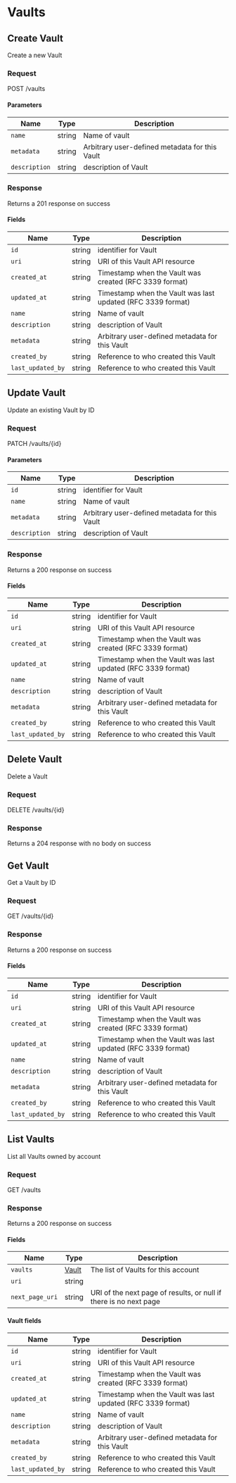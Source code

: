 
# Vaults

## Create Vault

Create a new Vault

### Request

POST /vaults

<VaultsCreateRequest />

#### Parameters

| Name          | Type   | Description                                    |
| ------------- | ------ | ---------------------------------------------- |
| `name`        | string | Name of vault                                  |
| `metadata`    | string | Arbitrary user-defined metadata for this Vault |
| `description` | string | description of Vault                           |

### Response

Returns a 201 response on success

<VaultsCreateResponse />

#### Fields

| Name              | Type   | Description                                                 |
| ----------------- | ------ | ----------------------------------------------------------- |
| `id`              | string | identifier for Vault                                        |
| `uri`             | string | URI of this Vault API resource                              |
| `created_at`      | string | Timestamp when the Vault was created (RFC 3339 format)      |
| `updated_at`      | string | Timestamp when the Vault was last updated (RFC 3339 format) |
| `name`            | string | Name of vault                                               |
| `description`     | string | description of Vault                                        |
| `metadata`        | string | Arbitrary user-defined metadata for this Vault              |
| `created_by`      | string | Reference to who created this Vault                         |
| `last_updated_by` | string | Reference to who created this Vault                         |

## Update Vault

Update an existing Vault by ID

### Request

PATCH /vaults/\{id\}

<VaultsUpdateRequest />

#### Parameters

| Name          | Type   | Description                                    |
| ------------- | ------ | ---------------------------------------------- |
| `id`          | string | identifier for Vault                           |
| `name`        | string | Name of vault                                  |
| `metadata`    | string | Arbitrary user-defined metadata for this Vault |
| `description` | string | description of Vault                           |

### Response

Returns a 200 response on success

<VaultsUpdateResponse />

#### Fields

| Name              | Type   | Description                                                 |
| ----------------- | ------ | ----------------------------------------------------------- |
| `id`              | string | identifier for Vault                                        |
| `uri`             | string | URI of this Vault API resource                              |
| `created_at`      | string | Timestamp when the Vault was created (RFC 3339 format)      |
| `updated_at`      | string | Timestamp when the Vault was last updated (RFC 3339 format) |
| `name`            | string | Name of vault                                               |
| `description`     | string | description of Vault                                        |
| `metadata`        | string | Arbitrary user-defined metadata for this Vault              |
| `created_by`      | string | Reference to who created this Vault                         |
| `last_updated_by` | string | Reference to who created this Vault                         |

## Delete Vault

Delete a Vault

### Request

DELETE /vaults/\{id\}

<VaultsDeleteRequest />

### Response

Returns a 204 response with no body on success

## Get Vault

Get a Vault by ID

### Request

GET /vaults/\{id\}

<VaultsGetRequest />

### Response

Returns a 200 response on success

<VaultsGetResponse />

#### Fields

| Name              | Type   | Description                                                 |
| ----------------- | ------ | ----------------------------------------------------------- |
| `id`              | string | identifier for Vault                                        |
| `uri`             | string | URI of this Vault API resource                              |
| `created_at`      | string | Timestamp when the Vault was created (RFC 3339 format)      |
| `updated_at`      | string | Timestamp when the Vault was last updated (RFC 3339 format) |
| `name`            | string | Name of vault                                               |
| `description`     | string | description of Vault                                        |
| `metadata`        | string | Arbitrary user-defined metadata for this Vault              |
| `created_by`      | string | Reference to who created this Vault                         |
| `last_updated_by` | string | Reference to who created this Vault                         |

## List Vaults

List all Vaults owned by account

### Request

GET /vaults

<VaultsListRequest />

### Response

Returns a 200 response on success

<VaultsListResponse />

#### Fields

| Name            | Type                   | Description                                                       |
| --------------- | ---------------------- | ----------------------------------------------------------------- |
| `vaults`        | [Vault](#vault-fields) | The list of Vaults for this account                               |
| `uri`           | string                 |                                                                   |
| `next_page_uri` | string                 | URI of the next page of results, or null if there is no next page |

#### Vault fields

| Name              | Type   | Description                                                 |
| ----------------- | ------ | ----------------------------------------------------------- |
| `id`              | string | identifier for Vault                                        |
| `uri`             | string | URI of this Vault API resource                              |
| `created_at`      | string | Timestamp when the Vault was created (RFC 3339 format)      |
| `updated_at`      | string | Timestamp when the Vault was last updated (RFC 3339 format) |
| `name`            | string | Name of vault                                               |
| `description`     | string | description of Vault                                        |
| `metadata`        | string | Arbitrary user-defined metadata for this Vault              |
| `created_by`      | string | Reference to who created this Vault                         |
| `last_updated_by` | string | Reference to who created this Vault                         |
